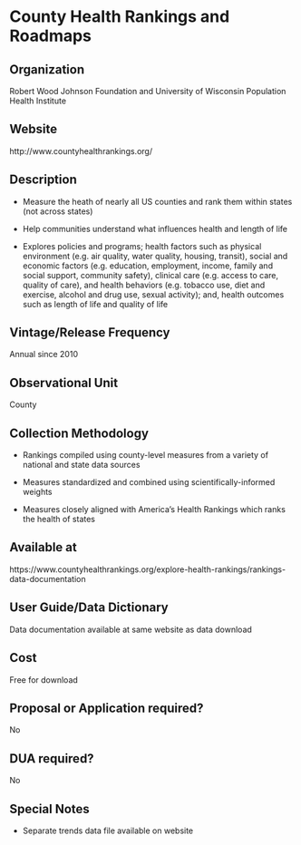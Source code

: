 \mainmatter

<!-- Generated by generateRmd.R; do not edit by hand  -->

# County Health Rankings and Roadmaps

## Organization
Robert Wood Johnson Foundation and University of Wisconsin Population Health Institute

## Website
http://www.countyhealthrankings.org/

## Description
*	Measure the heath of nearly all US counties and rank them within states (not across states) 
*	Help communities understand what influences health and length of life 
*	Explores policies and programs; health factors such as physical environment (e.g. air quality, water quality, housing, transit), social and economic factors (e.g. education, employment, income, family and social support, community safety), clinical care (e.g. access to care, quality of care), and health behaviors (e.g. tobacco use, diet and exercise, alcohol and drug use, sexual activity); and, health outcomes such as length of life and quality of life

## Vintage/Release Frequency
Annual since 2010

## Observational Unit
County

## Collection Methodology
*	Rankings compiled using county-level measures from a variety of national and state data sources 
*	Measures standardized and combined using scientifically-informed weights 
*	Measures closely aligned with America’s Health Rankings which ranks the health of states

## Available at
https://www.countyhealthrankings.org/explore-health-rankings/rankings-data-documentation

## User Guide/Data Dictionary
Data documentation available at same website as data download

## Cost
Free for download

## Proposal or Application required?
No

## DUA required?
No

## Special Notes
* Separate trends data file available on website

